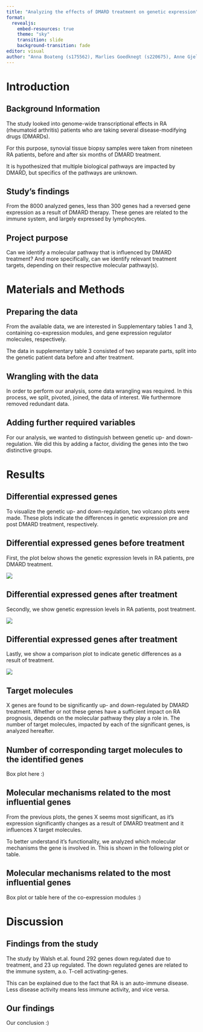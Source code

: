 ```yaml
---
title: "Analyzing the effects of DMARD treatment on genetic expression"
format:
  revealjs:
    embed-resources: true
    theme: "sky"
    transition: slide
    background-transition: fade
editor: visual
author: "Anna Boateng (s175562), Marlies Goedknegt (s220675), Anne Gjelstrup (s194530), Katja Jagd (s185395), Olivia Ronnenberg (s183359)"
---
```


# Introduction

## Background Information

The study looked into genome-wide transcriptional effects in RA (rheumatoid arthritis) patients who are taking several disease-modifying drugs (DMARDs).

For this purpose, synovial tissue biopsy samples were taken from nineteen RA patients, before and after six months of DMARD treatment.

It is hypothesized that multiple biological pathways are impacted by DMARD, but specifics of the pathways are unknown.

## Study's findings

From the 8000 analyzed genes, less than 300 genes had a reversed gene expression as a result of DMARD therapy. These genes are related to the immune system, and largely expressed by lymphocytes.

## Project purpose

Can we identify a molecular pathway that is influenced by DMARD treatment? And more specifically, can we identify relevant treatment targets, depending on their respective molecular pathway(s).

# Materials and Methods

## Preparing the data

From the available data, we are interested in Supplementary tables 1 and 3, containing co-expression modules, and gene expression regulator molecules, respectively.

The data in supplementary table 3 consisted of two separate parts, split into the genetic patient data before and after treatment.

## Wrangling with the data

In order to perform our analysis, some data wrangling was required. In this process, we split, pivoted, joined, the data of interest. We furthermore removed redundant data.

## Adding further required variables

For our analysis, we wanted to distinguish between genetic up- and down-regulation. We did this by adding a factor, dividing the genes into the two distinctive groups.

# Results

## Differential expressed genes

To visualize the genetic up- and down-regulation, two volcano plots were made. These plots indicate the differences in genetic expression pre and post DMARD treatment, respectively.

## Differential expressed genes before treatment

First, the plot below shows the genetic expression levels in RA patients, pre DMARD treatment.

![](images/05_expr_plot_before-02.png){fig-align="center"}

## Differential expressed genes after treatment

Secondly, we show genetic expression levels in RA patients, post treatment.

![](images/05_expr_plot_after-01.png){fig-align="center"}

## Differential expressed genes after treatment

Lastly, we show a comparison plot to indicate genetic differences as a result of treatment.

![](images/05_comparison_plot.png){fig-align="center"}

## Target molecules

X genes are found to be significantly up- and down-regulated by DMARD treatment. Whether or not these genes have a sufficient impact on RA prognosis, depends on the molecular pathway they play a role in. The number of target molecules, impacted by each of the significant genes, is analyzed hereafter.

## Number of corresponding target molecules to the identified genes

Box plot here :)

## Molecular mechanisms related to the most influential genes

From the previous plots, the genes X seems most significant, as it's expression significantly changes as a result of DMARD treatment and it influences X target molecules.

To better understand it's functionality, we analyzed which molecular mechanisms the gene is involved in. This is shown in the following plot or table.

## Molecular mechanisms related to the most influential genes

Box plot or table here of the co-expression modules :)

# Discussion

## Findings from the study

The study by Walsh et.al. found 292 genes down regulated due to treatment, and 23 up regulated. The down regulated genes are related to the immune system, a.o. T-cell activating-genes.

This can be explained due to the fact that RA is an auto-immune disease. Less disease activity means less immune activity, and vice versa.

## Our findings

Our conclusion :)
